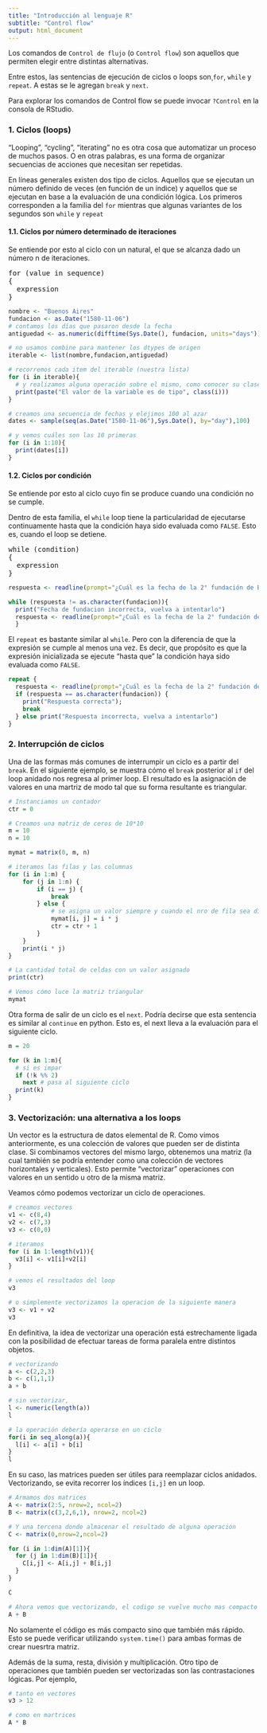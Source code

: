 ```yaml
---
title: "Introducción al lenguaje R"
subtitle: "Control flow"
output: html_document
---
```


Los comandos de `Control de flujo` (o `Control flow`) son aquellos que permiten elegir entre distintas alternativas.

Entre estos, las sentencias de ejecución de ciclos o loops son¸`for`, `while` y `repeat`. A estas se le agregan `break` y `next`.

Para explorar los comandos de Control flow se puede invocar `?Control` en la consola de RStudio.

### 1.  Ciclos (loops)

"Looping", "cycling", "iterating" no es otra cosa que automatizar un proceso de muchos pasos. O en otras palabras, es una forma de organizar secuencias de acciones que necesitan ser repetidas.

En líneas generales existen dos tipo de ciclos. Aquellos que se ejecutan un número definido de veces (en función de un índice) y aquellos que se ejecutan en base a la evaluación de una condición lógica. Los primeros corresponden a la familia del `for` mientras que algunas variantes de los segundos son `while` y `repeat`

#### 1.1. Ciclos por número determinado de iteraciones

Se entiende por esto al ciclo con un natural, el que se alcanza dado un número n de iteraciones.\

```{=html}
<pre>
for (value in sequence)
{
  expression
}
</pre>
```

```r
nombre <- "Buenos Aires"
fundacion <- as.Date("1580-11-06")
# contamos los días que pasaron desde la fecha 
antiguedad <- as.numeric(difftime(Sys.Date(), fundacion, units="days"))

# no usamos combine para mantener los dtypes de origen
iterable <- list(nombre,fundacion,antiguedad)

# recorremos cada item del iterable (nuestra lista)
for (i in iterable){
  # y realizamos alguna operación sobre el mismo, como conocer su clase
  print(paste("El valor de la variable es de tipo", class(i)))
}
```

```r
# creamos una secuencia de fechas y elejimos 100 al azar
dates <- sample(seq(as.Date("1580-11-06"),Sys.Date(), by="day"),100)

# y vemos cuáles son las 10 primeras
for (i in 1:10){
  print(dates[i])
}
```

#### 1.2. Ciclos por condición

Se entiende por esto al ciclo cuyo fin se produce cuando una condición no se cumple.

Dentro de esta familia, el `while` loop tiene la particularidad de ejecutarse continuamente hasta que la condición haya sido evaluada como `FALSE`. Esto es, cuando el loop se detiene.

```{=html}
<pre>
while (condition)
{
  expression
}
</pre>
```

```r
respuesta <- readline(prompt="¿Cuál es la fecha de la 2° fundación de BsAs: ")

while (respuesta != as.character(fundacion)){
  print("Fecha de fundacion incorrecta, vuelva a intentarlo")
  respuesta <- readline(prompt="¿Cuál es la fecha de la 2° fundación de BsAs: ")
  }
```

El `repeat` es bastante similar al `while`. Pero con la diferencia de que la expresión se cumple al menos una vez. Es decir, que propósito es que la expresión inicializada se ejecute "hasta que" la condición haya sido evaluada como `FALSE`.

```r
repeat {
  respuesta <- readline(prompt="¿Cuál es la fecha de la 2° fundación de BsAs: ")
  if (respuesta == as.character(fundacion)) {
    print("Respuesta correcta");
    break
  } else print("Respuesta incorrecta, vuelva a intentarlo")
}
```

### 2.  Interrupción de ciclos

Una de las formas más comunes de interrumpir un ciclo es a partir del `break`. En el siguiente ejemplo, se muestra cómo el `break` posterior al `if` del loop anidado nos regresa al primer loop. El resultado es la asignación de valores en una martriz de modo tal que su forma resultante es triangular.

```r
# Instanciamos un contador
ctr = 0

# Creamos una matriz de ceros de 10*10
m = 10
n = 10

mymat = matrix(0, m, n)

# iteramos las filas y las columnas
for (i in 1:m) {
    for (j in 1:n) {
        if (i == j) {
            break
        } else {
            # se asigna un valor siempre y cuando el nro de fila sea distinto al de columna
            mymat[i, j] = i * j
            ctr = ctr + 1
        }
    }
    print(i * j)
}

# La cantidad total de celdas con un valor asignado
print(ctr)

# Vemos cómo luce la matriz triangular
mymat
```

Otra forma de salir de un ciclo es el `next`. Podría decirse que esta sentencia es similar al `continue` en python. Esto es, el next lleva a la evaluación para el siguiente ciclo.

```r
m = 20

for (k in 1:m){
  # si es impar
  if (!k %% 2)
    next # pasa al siguiente ciclo
  print(k)
}
```

### 3.  Vectorización: una alternativa a los loops

Un vector es la estructura de datos elemental de R. Como vimos anteriormente, es una colección de valores que pueden ser de distinta clase. Si combinamos vectores del mismo largo, obtenemos una matriz (la cual también se podría entender como una colección de vectores horizontales y verticales). Esto permite "vectorizar" operaciones con valores en un sentido u otro de la misma matriz.

Veamos cómo podemos vectorizar un ciclo de operaciones.

```r
# creamos vectores
v1 <- c(8,4)
v2 <- c(7,3)
v3 <- c(0,0)

# iteramos
for (i in 1:length(v1)){
  v3[i] <- v1[i]+v2[i]
}

# vemos el resultados del loop
v3

# o simplemente vectorizamos la operacion de la siguiente manera
v3 <- v1 + v2
v3
```

En definitiva, la idea de vectorizar una operación está estrechamente ligada con la posibilidad de efectuar tareas de forma paralela entre distintos objetos.

```r

# vectorizando
a <- c(2,2,3) 
b <- c(1,1,1)
a + b

# sin vectorizar, 
l <- numeric(length(a))
l

# la operación debería operarse en un ciclo
for(i in seq_along(a)){
  l[i] <- a[i] + b[i]
}
l

```

En su caso, las matrices pueden ser útiles para reemplazar ciclos anidados. Vectorizando, se evita recorrer los índices `[i,j]` en un loop.

```r
# Armamos dos matrices
A <- matrix(2:5, nrow=2, ncol=2)
B <- matrix(c(3,2,6,1), nrow=2, ncol=2)

# Y una tercena donde almacenar el resultado de alguna operacion
C <- matrix(0,nrow=2,ncol=2)

for (i in 1:dim(A)[1]){
  for (j in 1:dim(B)[1]){
    C[i,j] <- A[i,j] + B[i,j] 
  }
}

C

# Ahora vemos que vectorizando, el codigo se vuelve mucho mas compacto
A + B
```

No solamente el código es más compacto sino que también más rápido. Esto se puede verificar utilizando `system.time()` para ambas formas de crear nuesrtra matriz.

Además de la suma, resta, división y multiplicación. Otro tipo de operaciones que también pueden ser vectorizadas son las contrastaciones lógicas. Por ejemplo,

```r

# tanto en vectores
v3 > 12

# como en martrices
A * B
```
